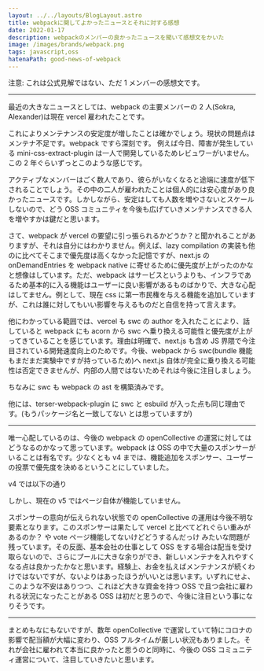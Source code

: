 ```yaml
---
layout: ../../layouts/BlogLayout.astro
title: webpackに関してよかったニュースとそれに対する感想
date: 2022-01-17
description: webpackのメンバーの良かったニュースを聞いて感想文をかいた
image: /images/brands/webpack.png
tags: javascript,oss
hatenaPath: good-news-of-webpack
---
```



注意: これは公式見解ではない、ただ 1 メンバーの感想文です。

---

最近の大きなニュースとしては、webpack の主要メンバーの 2 人(Sokra, Alexander)は現在 vercel 雇われたことです。

<TwitterCard id="1381860800533528576" width={350} height={300} />

<TwitterCard id="1476162135579414530" width={350} height={240} />

これによりメンテナンスの安定度が増したことは確かでしょう。現状の問題点はメンテナ不足です。webpack ですら深刻です。 例えば今日、障害が発生している mini-css-extract-plugin は一人で開発しているためレビュワーがいません。この 2 年ぐらいずっとこのような感じです。

<OG url="https://www.bleepingcomputer.com/news/security/npm-dependency-is-breaking-some-react-apps-today-heres-the-fix" />

アクティブなメンバーはごく数人であり、彼らがいなくなると途端に速度が低下されることでしょう。その中の二人が雇われたことは個人的には安心度があり良かったニュースです。しかしながら、安定はしても人数を増やさないとスケールしないので、どう OSS コミュニティを今後も広げていきメンテナンスできる人を増やすかは鍵だと思います。

さて、webpack が vercel の要望に引っ張られるかどうか？と聞かれることがありますが、それは自分にはわかりません。例えば、lazy compilation の実装も他のに比べてそこまで優先度は高くなかった記憶ですが、next.js の onDemandEntries を webpack native に寄せるために優先度が上がったのかなと想像はしています。ただ、webpack はサービスというよりも、インフラであるため基本的に入る機能はユーザーに良い影響があるものばかりで、大きな心配はしてません。例として、現在 css に第一市民権を与える機能を追加していますが、これは誰に対してもいい影響を与えるものだと自信を持って言えます。

<TwitterCard id="1481182979078881280" width={500} height={700} />

他にわかっている範囲では、vercel も swc の author を入れたことにより、話していると webpack にも acorn から swc へ乗り換える可能性と優先度が上がってきていることを感じています。理由は明確で、next.js も含め JS 界隈で今注目されている開発速度向上のためです。今後、webpack から swc(bundle 機能もまだまだ実験中ですが持っているため)へ next.js 自体が完全に乗り換える可能性は否定できませんが、内部の人間ではないためそれは今後に注目しましょう。

<OG url="https://github.com/webpack/webpack/issues/13425" />

ちなみに swc も webpack の ast を構築済みです。

<OG url="https://github.com/swc-project/swc/tree/main/crates/swc_webpack_ast" />

他には、terser-webpack-plugin に swc と esbuild が入った点も同じ理由です。(もうパッケージ名と一致してない とは思っていますが)

<OG url="https://github.com/webpack-contrib/terser-webpack-plugin#swc" />

---

唯一心配しているのは、今後の webpack の openCollective の運営に対してはどうなるのかなって思っています。webpack は OSS の中で大量のスポンサーがいることは有名です。少なくとも v4 までは、機能追加をスポンサー、ユーザーの投票で優先度を決めるということにしていました。

v4 では以下の通り

<OG url="https://v4.webpack.js.org/vote" />

しかし、現在の v5 ではページ自体が機能していません。

スポンサーの意向が伝えられない状態での openCollective の運用は今後不明な要素となります。このスポンサーは果たして vercel と比べてどれぐらい重みがあるのか？ や vote ページ機能してないけどどうするんだっけ みたいな問題が残っています。その反面、基本会社の仕事として OSS をする場合は配当を受け取らないので、さらにプールに大きな余りができ、新しいメンテナを入れやすくなる点は良かったかなと思います。経験上、お金を払えばメンテナンスが続くわけではないですが、ないよりはあったほうがいいとは思います。いずれにせよ、このような不安はありつつ、これほど大きな資金を持つ OSS で且つ会社に雇われる状況になったことがある OSS は初だと思うので、今後に注目という事になりそうです。

---

まとめもなにもないですが、数年 openCollective で運営していて特にコロナの影響で配当額が大幅に変わり、OSS フルタイムが厳しい状況もありました。それが会社に雇われて本当に良かったと思うのと同時に、今後の OSS コミュニティ運営について、注目していきたいと思います。
